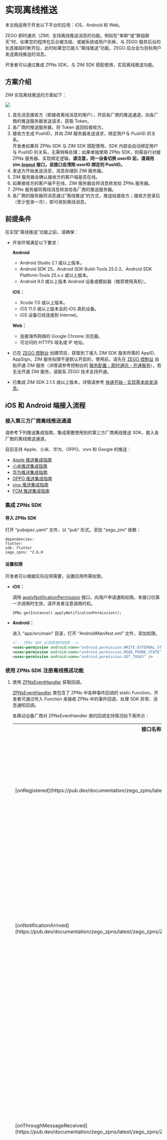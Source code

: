 # 实现离线推送


<Note title="说明">
本文档适用于开发以下平台的应用：iOS、Android 和 Web。
</Note>

ZEGO 即时通讯（ZIM）支持离线推送消息的功能。例如在“单聊”或“群组聊天”时，如果您的程序在后台被冻结、或被系统或用户杀掉，与 ZEGO 服务后台的长连接超时断开后，此时如果您已接入“离线推送”功能，ZEGO 后台会为目标用户发送离线推送的消息。

开发者可以通过集成 ZPNs SDK，与 ZIM SDK 搭配使用，实现离线推送功能。

## 方案介绍

ZIM 实现离线推送的方案如下：

<Frame width="512" height="auto" caption="">
  <img src="https://storage.zego.im/sdk-doc/Pics/ZIM/OfflinePush/Android.png" />
</Frame>

1. 首先消息接收方（即接收离线消息的用户），开启各厂商的推送通道，向各厂商的推送服务器发送请求，获取 Token。
2. 各厂商的推送服务器，将 Token 返回给接收方。
3. 接收方生成 PushID，并向 ZIM 服务器发送请求，绑定用户与 PushID 的关系。
    <Note title="说明">  
    开发者如果将 ZPNs SDK 与 ZIM SDK 搭配使用，SDK 内部会自动绑定用户与 PushID 的关系，无需特殊处理；如果单独使用 ZPNs SDK，则需自行对接 ZPNs 服务器、实现绑定逻辑。**请注意，同一设备切换 userID 前，请调用 zim.[logout](https://pub.dev/documentation/zego_zim/latest/zego_zim/ZIM/logout.html) 接口，该接口会清除 userID 绑定的 PushID。**
    </Note>
4. 发送方开始发送消息，消息存储到 ZIM 服务器。
5. ZIM 服务器会确认接收方的客户端是否在线。
6. 如果接收方的客户端不在线，ZIM 服务器会将消息转发给 ZPNs 服务器。
7. ZPNs 服务器将离线消息转发给各厂商的推送服务器。
8. 各厂商的服务器将消息通过“离线推送”的方式，推送给接收方；接收方登录后（至少登录一次），即可收到离线消息。

## 前提条件

在实现“离线推送”功能之前，请确保：

- 开发环境满足以下要求：

    **Android** 
    - Android Studio 2.1 或以上版本。
    - Android SDK 25、Android SDK Build-Tools 25.0.2、Android SDK Platform-Tools 25.x.x 或以上版本。
    - Android 9.0 或以上版本 Android 设备或模拟器（推荐使用真机）。

    **iOS：** 
    - Xcode 7.0 或以上版本。
    - iOS 11.0 或以上版本且的 iOS 真机设备。
    - iOS 设备已经连接到 Internet。

    **Web：**    
    - 连接海外网络的 Google Chrome 浏览器。
    - 可访问的 HTTPS 域名或 IP 地址。
- 已在 [ZEGO 控制台](https://console.zego.im) 创建项目，获取到了接入 ZIM SDK 服务所需的 AppID、AppSign。ZIM 服务权限不是默认开启的，使用前，请先在 [ZEGO 控制台](https://console.zego.im) 自助开通 ZIM 服务（详情请参考控制台的 [服务配置 - 即时通讯 - 开通服务](https://doc-zh.zego.im/article/14994)），若无法开通 ZIM 服务，请联系 ZEGO 技术支持开通。
- 已集成 ZIM SDK 2.1.5 或以上版本，详情请参考 [快速开始 - 实现基本收发消息](./../Send%20and%20receive%20messages.mdx)。


## iOS 和 Android 端接入流程

### 接入第三方厂商离线推送通道

请参考下列推送集成指南，集成需要使用到的第三方厂商离线推送 SDK，接入各厂商的离线推送通道。

目前支持 Apple、小米、华为、OPPO、vivo 和 Google 的推送：

- [Apple 推送集成指南](./Integrate%20APNs.mdx)
- [小米推送集成指南](./Integrate%20Xiaomi.mdx)
- [华为推送集成指南](./Integrate%20Huawei.mdx)
- [OPPO 推送集成指南](./Integrate%20OPPO.mdx)
- [vivo 推送集成指南](./Integrate%20vivo.mdx)
- [FCM 推送集成指南](./Integrate%20FCM.mdx)

### 集成 ZPNs SDK

#### 导入 ZPNs SDK

打开 “pubspec.yaml” 文件，以 “pub” 形式，添加 “zego_zim” 依赖：

```pub
dependencies:
flutter:
sdk: flutter
zego_zpns: ^2.6.0
```

#### 设置权限

开发者可以根据实际应用需要，设置应用所需权限。

- **iOS：**

    调用 [applyNotificationPermission](https://pub.dev/documentation/zego_zpns/latest/zego_zpns/ZPNs/applyNotificationPermission.html) 接口，向用户申请通知权限。本接口仅第一次调用时生效，请开发者注意调用时机。

    ```dart
    ZPNs.getInstance().applyNotificationPermission();
    ```

- **Android：**

    进入 “app/src/main” 目录，打开 “AndroidManifest.xml” 文件，添加权限。 

    ```xml
    <!-- ZPNs SDK 必须使用的权限 -->
    <uses-permission android:name="android.permission.WRITE_EXTERNAL_STORAGE" />
    <uses-permission android:name="android.permission.READ_PHONE_STATE" />
    <uses-permission android:name="android.permission.GET_TASKS" />
    ```

### 使用 ZPNs SDK 注册离线推送功能

1.  使用 [ZPNsEventHandler](https://pub.dev/documentation/zego_zpns/latest/zego_zpns/ZPNsEventHandler-class.html) 获取回调。

    <a id="HowToGetPushID"></a>

    [ZPNsEventHandler](https://pub.dev/documentation/zego_zpns/latest/zego_zpns/ZPNsEventHandler-class.html) 类包含了 ZPNs 中各种事件回调的 static Function，开发者可通过传入 Function 来接收 ZPNs 中的事件回调，处理 SDK 异常、消息通知回调。

    各移动设备厂商对 ZPNsEventHandler 类的回调支持情况如下表所示：

    <table>
    <tbody><tr>
    <th>接口名称</th>
    <th>接口说明</th>
    <th>厂商支持情况</th>
    </tr>
    <tr>
    <td>[onRegistered](https://pub.dev/documentation/zego_zpns/latest/zego_zpns/ZPNsEventHandler/onRegistered.html)</td>
    <td>厂商注册“离线推送”的结果回调。厂商注册“离线推送”的结果，会统一在此接口抛出，可通过该回调获取到 PushID。</td>
    <td>所有厂商都支持该回调。</td>
    </tr>
    <tr>
    <td>[onNotificationArrived](https://pub.dev/documentation/zego_zpns/latest/zego_zpns/ZPNsEventHandler/onNotificationArrived.html)</td>
    <td>厂商通知展示回调。厂商通知展示回调，统一在此接口抛出。</td>
    <td><ul><li>苹果: 支持该回调。</li><li>小米：App 处于前后台状态下才能收到此回调。</li><li>华为：不支持该回调。</li><li>OPPO：不支持该回调。</li><li>vivo：不支持该回调。</li><li>Google: 不支持该回调。</li></ul></td>
    </tr>
    <tr>
    <td>[onThroughMessageReceived](https://pub.dev/documentation/zego_zpns/latest/zego_zpns/ZPNsEventHandler/onThroughMessageReceived.html)</td>
    <td>厂商透传消息回调。各厂商返回的透传消息都会触发该接口，并在此接口抛出通知。</td>
    <td><ul><li>苹果: 暂不支持该回调。</li><li>小米：不支持该回调。</li><li>vivo：不支持该回调。</li><li>华为：支持该回调，但请先参考华为官方文档 <a href="https://developer.huawei.com/consumer/cn/doc/HMSCore-Guides/faq-0000001050042183#section037425218509" target="_blank">推送服务 - FAQ - 申请特殊权限</a> 申请**高优先级透传消息权限**。</li><li>OPPO：不支持该回调。</li><li>Google：APP 处于前后台状态下才能收到此回调。</li></ul></td>
    </tr>
    </tbody></table>

    <Accordion title="使用 ZPNsEventHandler 注册回调示例（以 onRegistered 为例）" defaultOpen="false">
      1. 开发者可以自定义一个 ZPNsEventHandlerManager 类，在类中新建一个名为 loadingEventHandler 的静态方法，在该方法中实现 [onRegistered](https://pub.dev/documentation/zego_zpns/latest/zego_zpns/ZPNsEventHandler/onRegistered.html)，并在该方法触发时打印错误信息和 PushID。

          ```dart
          class ZPNsEventHandlerManager {
              static loadingEventHandler() {
                  ZPNsEventHandler.onRegistered = (ZPNsRegisterMessage registerMessage) {
                      log(registerMessage.errorCode.toString());
                      log(registerMessage.errorMessage);
                      log(registerMessage.pushID);
                  };
              }
          }
          ```

      2. 在开始运行程序时，调用 loadingEventHandler 方法，实现 [ZPNsEventHandler](https://pub.dev/documentation/zego_zpns/latest/zego_zpns/ZPNsEventHandler-class.html) 回调。

          ```dart
          void main() {
                  runApp(const MyApp());

                  ZPNsEventHandlerManager.loadingEventHandler();
          }
          ```

      此后当 [onRegistered](https://pub.dev/documentation/zego_zpns/latest/zego_zpns/ZPNsEventHandler/onRegistered.html) 事件触发时，便会在控制台打印 PushID。
    </Accordion>


2. 配置安卓第三方推送通道。

    根据前提条件集成的第三方厂商离线推送 SDK，启用各厂商的推送功能，然后调用 [setPushConfig](https://pub.dev/documentation/zego_zpns/latest/zego_zpns/ZPNs/setPushConfig.html) 接口，配置第三方推送通道。

    - 配置 FCM 推送

        ```dart
        ZPNsConfig zpnsConfig = ZPNsConfig();
        // 注意，开启 fcm 推送时，其他厂商推送通道不可用
        zpnsConfig.enableFCMPush = true;
        ZPNs.setPushConfig(zpnsConfig);
        ```

    - 配置其他厂商推送，以下示例代码以华为为例：

        ```dart
        ZPNsConfig config = ZPNsConfig();
        config.enableHWPush = true;
        config.hwAppID = "Your Huawei ID";
        ZPNs.setPushConfig(config);
        ```

3. 注册离线推送功能。

    调用 [registerPush](https://pub.dev/documentation/zego_zpns/latest/zego_zpns/ZPNs/registerPush.html) 接口注册离线推送。调用此接口有一定性能开销。

    <Note title="说明">
    - 在 iOS 端调用 [registerPush](https://pub.dev/documentation/zego_zpns/latest/zego_zpns/ZPNs/registerPush.html) 接口时，您需要根据打包时选择的证书为 development 还是 distribution 而提前填写 `ZPNsIOSEnvironment`。切换证书时，请更改此枚举。
    - 证书为 development 时，`ZPNsIOSEnvironment` 为 `Development`。
    - 证书为 distribution 时，`ZPNsIOSEnvironment` 为 `Production`。
    - 如果您尚不清楚当前所处的 `ZPNsIOSEnvironment`，请填 `ZPNsIOSEnvironment.Automatic`。`Automaic` 可能受 iOS 系统版本影响，若 iOS 系统进行大版本更新后，请留意 [ZPNs 发布日志](./../Client%20SDKs/ZPNs%20release%20notes.mdx)。
    </Note>

    ```dart
    // 注册离线推送。
    // 在 iOS 调用 registerPush 接口时，iOSNotificationArrivedConfig 参数可以用来设置普通弹窗推送在前台到达时，是否展示弹窗、角标、声音，若希望不展示可不填。
    ZPNs.getInstance().registerPush(iOSEnvironment: ZPNsIOSEnvironment.Automatic,iOSNotificationArrivedConfig: ZPNsIOSNotificationArrivedConfig()..isPresentBadge=true..isPresentSound=true..isPresentAlert=true,enableIOSVoIP: true)
    .catchError((onError) {
        if (onError is PlatformException) {
        // Notice exception here
        log(onError.message ?? "");
        }
    });
    ```

    注册离线推送功能后，可以通过 [ZPNsEventHandler](https://pub.dev/documentation/zego_zpns/latest/zego_zpns/ZPNsEventHandler-class.html) 类中的 [onRegistered](https://pub.dev/documentation/zego_zpns/latest/zego_zpns/ZPNsEventHandler/onRegistered.html) 回调，获取到离线推送的 `pushID`，向指定设备推送离线消息。


## Web 端接入流程

### 接入 FCM 离线推送通道

请参考 [Web 推送集成指南](./Integrate%20FCM%20(for%20web).mdx)，集成 FCM 离线推送 SDK。

### 集成 ZPNs SDK

打开 “pubspec.yaml” 文件，以 “pub” 形式，添加 “zego_zpns” 依赖：

<Warning title="注意">

如需使用 ZPNs Flutter SDK 在 Web 端实现离线推送，SDK 版本需为 2.5.0 或以上。
</Warning>

```pub
dependencies:
flutter:
sdk: flutter
zego_zpns: ^2.6.0
```

### 使用 ZPNs SDK 注册离线推送功能

    调用 [registerPush](https://pub.dev/documentation/zego_zpns/latest/zego_zpns/ZPNs/registerPush.html) 接口，在 Web 应用上注册离线推送，请先创建 ZIM 实例，等待页面加载完毕后，再进行注册，否则可能失败。

    ```dart
    ZIMAppConfig appConfig = ZIMAppConfig();
    appConfig.appID = 0;
    appConfig.appSign = "";

    ZIM.create(appConfig);    

    // From firebaseConfig
    ZPNsWebConfig config = ZPNsWebConfig();
    config.apiKey = "";
    config.authDomain = "";
    config.projectID = "";
    config.storageBucket = "";
    config.messagingSenderID = "";
    config.appID = "";
    config.measurementID = "";
    // From Web Push certificates
    config.vapidKey = "";

    ZPNs.getInstance().registerPush(webConfig: config);
    ```

## 使用 ZIM SDK 实现离线推送功能

ZIM 支持在发送单聊消息、发送群组消息、发起呼叫邀请时，使用离线推送消息的功能。

<Warning title="注意">
在实现离线推送前，请确保：
- 参考 [发送消息](./../Send%20and%20receive%20messages.mdx)，实现发送单聊/群聊消息的功能。
- 参考 [呼叫邀请](./Call%20invitation%20signaling.mdx)，实现呼叫邀请。
</Warning>


### 离线推送单聊消息

1. 首先开发者需要通过 [ZIMPushConfig](https://pub.dev/documentation/zego_zim/latest/zego_zim/ZIMPushConfig-class.html) 对象，设置离线推送标题、内容、以及其它自定义属性。

    ```dart
    ZIMPushConfig pushConfig = ZIMPushConfig();
    pushConfig.title = "离线推送标题";
    pushConfig.content = "离线推送内容";
    pushConfig.payload = "自定义透传字段,非必填";
    pushConfig.resourcesID = "资源ID";
    ```

2. 然后通过 [ZIMMessageSendConfig](https://pub.dev/documentation/zego_zim/latest/zego_zim/ZIMMessageSendConfig-class.html) 对象的 `pushConfig` 参数，配置离线消息的相关配置等。

   ```dart
    ZIMMessageSendConfig sendConfig = ZIMMessageSendConfig();
    sendConfig.pushConfig = pushConfig;
    ```

3. 发送方调用 [sendMessage](https://pub.dev/documentation/zego_zim/latest/zego_zim/ZIM/sendMessage.html)，传入 “sendConfig”，向接收方发送带离线推送配置项的消息。

    ```dart
    ZIM.getInstance()!.sendMessage(ZIMTextMessage(message: 'message'), 'toUserID', ZIMConversationType.peer, sendConfig).then((value) => {}).onError((error, stackTrace) => {});
    ```

4. 接收方如果处于离线状态，将会在上线后，接收到发送方之前发送的离线消息。

### 离线推送群组消息

1. 开发者通过 [ZIMPushConfig](https://pub.dev/documentation/zego_zim/latest/zego_zim/ZIMPushConfig-class.html) 对象，设置离线推送标题、内容、以及其它自定义属性。

    ```dart
    ZIMPushConfig pushConfig = ZIMPushConfig();
    pushConfig.title = "离线推送标题";
    pushConfig.content = "离线推送内容";
    pushConfig.payload = "自定义透传字段，非必填";
    pushConfig.resourcesID = "资源 ID，非必填";
    ```

2. 然后通过 [ZIMMessageSendConfig](https://pub.dev/documentation/zego_zim/latest/zego_zim/ZIMMessageSendConfig-class.html) 对象的 `pushConfig` 参数，配置离线消息的相关配置等。

    ```dart
    ZIMMessageSendConfig sendConfig = ZIMMessageSendConfig();
    sendConfig.pushConfig = pushConfig;
    ```


3. 发送方调用 [sendMessage](https://pub.dev/documentation/zego_zim/latest/zego_zim/ZIM/sendMessage.html)，传入 “sentConfig”，向群组内的所有用户发送消息。

    ```dart
    ZIM.getInstance()!.sendMessage(ZIMTextMessage(message: 'message'), 'toGroupID', ZIMConversationType.group, sendConfig).then((value) => {}).onError((error, stackTrace) => {});
    ```

4. 群组内的用户，如果有人处于离线状态，将会在上线后，接收到发送方之前发送的群组离线消息。

### 发送呼叫邀请时使用离线推送功能

1. 开发者通过 [ZIMPushConfig](https://pub.dev/documentation/zego_zim/latest/zego_zim/ZIMPushConfig-class.html) 对象，设置离线推送标题、内容、以及其它自定义属性。

    ```dart
    ZIMPushConfig pushConfig = ZIMPushConfig();
    pushConfig.title = "离线推送标题";
    pushConfig.content = "离线推送内容";
    pushConfig.payload = "自定义透传字段，非必填";
    pushConfig.resourcesID = "资源ID";
    ```
2. 然后通过 [ZIMCallInviteConfig](https://pub.dev/documentation/zego_zim/latest/zego_zim/ZIMCallInviteConfig-class.html) 对象的 `pushConfig` 参数，配置离线消息的相关配置等。

    ```dart
    ZIMCallInviteConfig callInviteConfig = ZIMCallInviteConfig();
    callInviteConfig.pushConfig = pushConfig;
    ```

3. 发送方调用 [callInvite](https://pub.dev/documentation/zego_zim/latest/zego_zim/ZIM/callInvite.html)，传入 “callInviteConfig”，发起呼叫邀请。

    ```dart
      ZIMCallInviteConfig callInviteConfig = ZIMCallInviteConfig();
      callInviteConfig.pushConfig = pushConfig;
      ZIM.getInstance()!.callInvite(["userA","userB"], callInviteConfig).then((value) {
    
      }).catchError((onError){
    
      });
    ```

4. 被邀请的用户若处于离线状态，将会收到对应的离线推送，上线后，若呼叫邀请还未结束，将会收到 [onCallInvitationReceived](https://pub.dev/documentation/zego_zim/latest/zego_zim/ZIMEventHandler/onCallInvitationReceived.html) 的回调。

### 注销离线推送

若开发者希望某台设备不再接收离线推送，可通过调用 [unRegisterPush](https://pub.dev/documentation/zego_zpns/latest/zego_zpns/ZPNs/unregisterPush.html) 接口注销。注销后，发送弹窗推送、静默推送也将不再生效。

```dart
ZPNs.getInstance().unregisterPush();
```

## 在线调试

集成 ZPNs SDK 和获取 Push ID 后，您可以在 [ZEGO 控制台](https://console.zego.im/) 在线调试 ZIM 离线推送功能，详情请参考控制台的 [ZIM 离线推送调试](https://doc-zh.zego.im/article/17949)。
